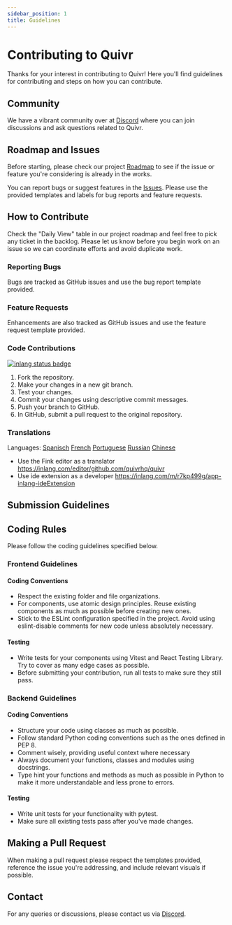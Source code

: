 ---
sidebar_position: 1
title: Guidelines
---

# Contributing to Quivr

Thanks for your interest in contributing to Quivr! Here you'll find guidelines for contributing and steps on how you can contribute.

## Community

We have a vibrant community over at [Discord](https://discord.gg/HUpRgp2HG8) where you can join discussions and ask questions related to Quivr.

## Roadmap and Issues

Before starting, please check our project [Roadmap](https://github.com/users/StanGirard/projects/5) to see if the issue or feature you're considering is already in the works.

You can report bugs or suggest features in the [Issues](https://github.com/quivrhq/quivr/issues). Please use the provided templates and labels for bug reports and feature requests.

## How to Contribute

Check the "Daily View" table in our project roadmap and feel free to pick any ticket in the backlog. Please let us know before you begin work on an issue so we can coordinate efforts and avoid duplicate work.

### Reporting Bugs

Bugs are tracked as GitHub issues and use the bug report template provided.

### Feature Requests

Enhancements are also tracked as GitHub issues and use the feature request template provided.

### Code Contributions

[![inlang status badge](https://badge.inlang.com/?url=github.com/quivrhq/quivr)](https://fink.inlang.com/https://badge.inlang.com/?url=github.com/quivrhq/quivr?ref=badge)

1. Fork the repository.
2. Make your changes in a new git branch.
3. Test your changes.
4. Commit your changes using descriptive commit messages.
5. Push your branch to GitHub.
6. In GitHub, submit a pull request to the original repository.

### Translations

Languages:
[Spanisch](https://inlang.com/editor/github.com/quivrhq/quivr?lang=en&lang=es)
[French](https://inlang.com/editor/github.com/quivrhq/quivr?lang=en&lang=fr)
[Portuguese](https://inlang.com/editor/github.com/quivrhq/quivr?lang=en&lang=pt-br)
[Russian](https://inlang.com/editor/github.com/quivrhq/quivr?lang=en&lang=ru)
[Chinese](https://inlang.com/editor/github.com/quivrhq/quivr?lang=en&lang=fr)

- Use the Fink editor as a translator https://inlang.com/editor/github.com/quivrhq/quivr
- Use ide extension as a developer https://inlang.com/m/r7kp499g/app-inlang-ideExtension

## Submission Guidelines

## Coding Rules

Please follow the coding guidelines specified below.

### Frontend Guidelines

#### Coding Conventions

- Respect the existing folder and file organizations.
- For components, use atomic design principles. Reuse existing components as much as possible before creating new ones.
- Stick to the ESLint configuration specified in the project. Avoid using eslint-disable comments for new code unless absolutely necessary.

#### Testing

- Write tests for your components using Vitest and React Testing Library. Try to cover as many edge cases as possible.
- Before submitting your contribution, run all tests to make sure they still pass.

### Backend Guidelines

#### Coding Conventions

- Structure your code using classes as much as possible.
- Follow standard Python coding conventions such as the ones defined in PEP 8.
- Comment wisely, providing useful context where necessary
- Always document your functions, classes and modules using docstrings.
- Type hint your functions and methods as much as possible in Python to make it more understandable and less prone to errors.

#### Testing

- Write unit tests for your functionality with pytest.
- Make sure all existing tests pass after you've made changes.

## Making a Pull Request

When making a pull request please respect the templates provided, reference the issue you're addressing, and include relevant visuals if possible.

## Contact

For any queries or discussions, please contact us via [Discord](https://discord.gg/HUpRgp2HG8).
